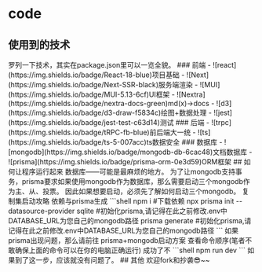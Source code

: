# code

 
## 使用到的技术
<Callout type="default" emoji="🔨">
  罗列一下技术，其实在package.json里可以一览全貌。
</Callout>
### 前端
- ![react](https://img.shields.io/badge/React-18-blue)项目基础
- ![Next](https://img.shields.io/badge/Next-SSR-black)服务端渲染
- ![MUI](https://img.shields.io/badge/MUI-5.13-6cf)UI框架
- ![Nextra](https://img.shields.io/badge/nextra-docs-green)md(x)->docs
- ![d3](https://img.shields.io/badge/d3-draw-f5834c)绘图+数据处理
- ![jest](https://img.shields.io/badge/jest-test-c63d14)测试
### 后端
- ![trpc](https://img.shields.io/badge/tRPC-fb-blue)前后端大一统
- ![ts](https://img.shields.io/badge/ts-5-007acc)ts数据安全
### 数据库
- ![mongodb](https://img.shields.io/badge/mongodb-db-6cac48)文档数据库
- ![prisma](https://img.shields.io/badge/prisma-orm-0e3d59)ORM框架
## 如何让程序运行起来
<Callout type="error" emoji="😭">
  数据库——可能是最麻烦的地方。
</Callout>
为了让mongodb支持事务，prisma要求如果使用mongodb作为数据库，那么需要启动三个mongodb作为主、从、投票。
因此如果想要启动，必须先了解如何启动三个mongodb。

<Link style={{color:"#6cf"}} target="_blank" href="https://blog.csdn.net/weixin_52851967/article/details/126860698">复制集启动攻略</Link>

<Callout type="warning" emoji="✨">
  依赖与prisma生成
</Callout>
```shell
npm i
#下载依赖
npx prisma init --datasource-provider sqlite 
#初始化prisma,请记得在此之前修改.env中DATABASE_URL为您自己的mongodb路径
prisma generate
#初始化prisma,请记得在此之前修改.env中DATABASE_URL为您自己的mongodb路径
```
如果prisma出现问题，那么请前往
<Link style={{color:"#6cf"}} target="_blank" href="
https://www.prisma.io/docs/getting-started/setup-prisma/start-from-scratch/mongodb-typescript-mongodb">prisma+mongodb启动方案</Link>
查看命令顺序(笔者不敢确保上面的命令可以在你的电脑正确运行)

<Callout type="info" emoji="😎">
  成功了不
</Callout>
```shell
npm run dev
```
如果到了这一步，应该就没有问题了。
## 其他
<Callout type="error" emoji="😎">
  欢迎fork和抄袭😎~~
</Callout>